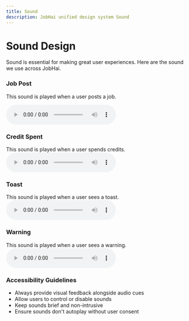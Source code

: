 ```yaml
---
title: Sound
description: JobHai unified design system Sound
---
```


# Sound Design
 
Sound is essential for making great user experiences. Here are the sound we use across JobHai.

### Job Post
This sound is played when a user posts a job.

<audio className='mt-2' src="/Jobpost.mp3" controls></audio>

### Credit Spent
This sound is played when a user spends credits.
<audio className='mt-2' src="/credit.mp3" controls></audio>


### Toast
This sound is played when a user sees a toast.
<audio className='mt-2' src="/toast.mp3" controls></audio>


### Warning
This sound is played when a user sees a warning.
<audio className='mt-2' src="/Warning.mp3" controls></audio>




### Accessibility Guidelines

- Always provide visual feedback alongside audio cues
- Allow users to control or disable sounds
- Keep sounds brief and non-intrusive
- Ensure sounds don't autoplay without user consent